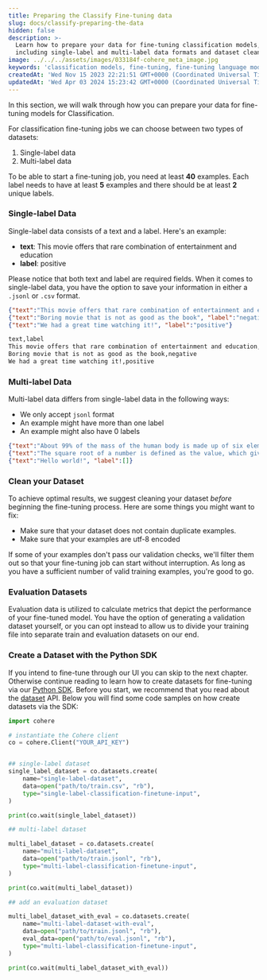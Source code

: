 ```yaml
---
title: Preparing the Classify Fine-tuning data
slug: docs/classify-preparing-the-data
hidden: false
description: >-
  Learn how to prepare your data for fine-tuning classification models,
  including single-label and multi-label data formats and dataset cleaning tips.
image: ../../../assets/images/033184f-cohere_meta_image.jpg
keywords: 'classification models, fine-tuning, fine-tuning language models'
createdAt: 'Wed Nov 15 2023 22:21:51 GMT+0000 (Coordinated Universal Time)'
updatedAt: 'Wed Apr 03 2024 15:23:42 GMT+0000 (Coordinated Universal Time)'
---
```

In this section, we will walk through how you can prepare your data for fine-tuning models for Classification.

For classification fine-tuning jobs we can choose between two types of datasets:

1. Single-label data
2. Multi-label data

To be able to start a fine-tuning job, you need at least **40** examples. Each label needs to have at least **5** examples and there should be at least **2** unique labels.

### Single-label Data

Single-label data consists of a text and a label. Here's an example:

- **text**: This movie offers that rare combination of entertainment and education
- **label**: positive

Please notice that both text and label are required fields. When it comes to single-label data, you have the option to save your information in either a `.jsonl` or `.csv` format.

```json JSONL
{"text":"This movie offers that rare combination of entertainment and education", "label":"positive"}
{"text":"Boring movie that is not as good as the book", "label":"negative"}
{"text":"We had a great time watching it!", "label":"positive"}
```

```txt CSV
text,label
This movie offers that rare combination of entertainment and education,positive
Boring movie that is not as good as the book,negative
We had a great time watching it!,positive
```

### Multi-label Data

Multi-label data differs from single-label data in the following ways:

- We only accept `jsonl` format
- An example might have more than one label
- An example might also have 0 labels

```json JSONL
{"text":"About 99% of the mass of the human body is made up of six elements: oxygen, carbon, hydrogen, nitrogen, calcium, and phosphorus.", "label":["biology", "physics"]}
{"text":"The square root of a number is defined as the value, which gives the number when it is multiplied by itself", "label":["mathematics"]}
{"text":"Hello world!", "label":[]}
```

### Clean your Dataset

To achieve optimal results, we suggest cleaning your dataset _before_ beginning the fine-tuning process. Here are some things you might want to fix:

- Make sure that your dataset does not contain duplicate examples.
- Make sure that your examples are utf-8 encoded

If some of your examples don't pass our validation checks, we'll filter them out so that your fine-tuning job can start without interruption. As long as you have a sufficient number of valid training examples, you're good to go.

### Evaluation Datasets

Evaluation data is utilized to calculate metrics that depict the performance of your fine-tuned model. You have the option of generating a validation dataset yourself, or you can opt instead to allow us to divide your training file into separate train and evaluation datasets on our end.

### Create a Dataset with the Python SDK

If you intend to fine-tune through our UI you can skip to the next chapter. Otherwise continue reading to learn how to create datasets for fine-tuning via our [Python SDK](/docs/fine-tuning-with-the-python-sdk). Before you start, we recommend that you read about the [dataset](/docs/datasets) API. Below you will find some code samples on how create datasets via the SDK:

```python PYTHON
import cohere

# instantiate the Cohere client
co = cohere.Client("YOUR_API_KEY")


## single-label dataset
single_label_dataset = co.datasets.create(
    name="single-label-dataset",
    data=open("path/to/train.csv", "rb"),
    type="single-label-classification-finetune-input",
)

print(co.wait(single_label_dataset))

## multi-label dataset

multi_label_dataset = co.datasets.create(
    name="multi-label-dataset",
    data=open("path/to/train.jsonl", "rb"),
    type="multi-label-classification-finetune-input",
)

print(co.wait(multi_label_dataset))

## add an evaluation dataset

multi_label_dataset_with_eval = co.datasets.create(
    name="multi-label-dataset-with-eval",
    data=open("path/to/train.jsonl", "rb"),
    eval_data=open("path/to/eval.jsonl", "rb"),
    type="multi-label-classification-finetune-input",
)

print(co.wait(multi_label_dataset_with_eval))
```
